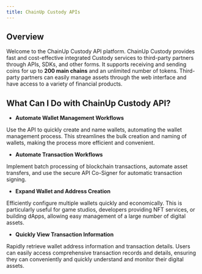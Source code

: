```yaml
---
title: ChainUp Custody APIs
---
```


##  Overview

Welcome to the ChainUp Custody API platform. ChainUp Custody provides fast and cost-effective integrated Custody services to third-party partners through APIs, SDKs, and other forms. It supports receiving and sending coins for up to **200 main chains** and an unlimited number of tokens. Third-party partners can easily manage assets through the web interface and have access to a variety of financial products.

##  What Can I Do with ChainUp Custody API?

* **Automate Wallet Management Workflows**

Use the API to quickly create and name wallets, automating the wallet management process. This streamlines the bulk creation and naming of wallets, making the process more efficient and convenient.

* **Automate Transaction Workflows**

Implement batch processing of blockchain transactions, automate asset transfers, and use the secure API Co-Signer for automatic transaction signing.

* **Expand Wallet and Address Creation**

Efficiently configure multiple wallets quickly and economically. This is particularly useful for game studios, developers providing NFT services, or building dApps, allowing easy management of a large number of digital assets.

* **Quickly View Transaction Information**

Rapidly retrieve wallet address information and transaction details. Users can easily access comprehensive transaction records and details, ensuring they can conveniently and quickly understand and monitor their digital assets.